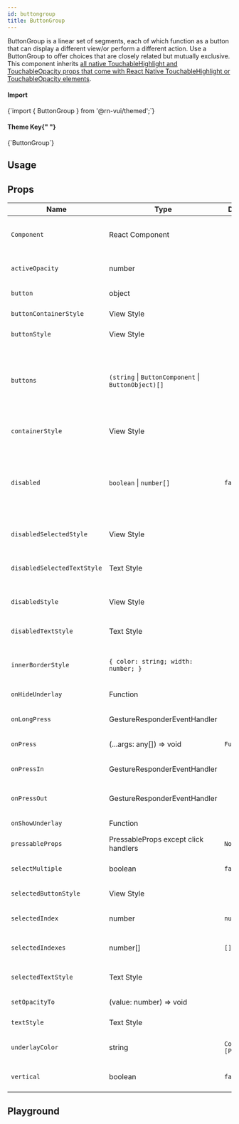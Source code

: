 ```yaml
---
id: buttongroup
title: ButtonGroup
---
```



<IconsStyle />

ButtonGroup is a linear set of segments, each of which function as a button that can display a different view/or perform a different action.
Use a ButtonGroup to offer choices that are closely related but mutually exclusive.
This component inherits [all native TouchableHighlight and TouchableOpacity props that come with React Native TouchableHighlight or TouchableOpacity elements](https://reactnative.dev/docs/touchablehighlight.html).

<div class="row inline-flex-center">
  <div class="col col--3">
    <h4>Import</h4>
  </div>
  <div class="col col--9">
    <CodeBlock>{`import { ButtonGroup } from '@rn-vui/themed';`}</CodeBlock>
  </div>
  <div class="col col--3">
    <h4>
      Theme Key{" "}
      <a href="../customizing#using-themeprovider">
        <BiInfoCircle />
      </a>
    </h4>
  </div>
  <div class="col col--9">
    <CodeBlock>{`ButtonGroup`}</CodeBlock>
  </div>
</div>

## Usage

<Usage />

## Props

<div class='table-responsive'>

| Name                        | Type                                                | Default           | Description                                                                                                                          |
| --------------------------- | --------------------------------------------------- | ----------------- | ------------------------------------------------------------------------------------------------------------------------------------ |
| `Component`                 | React Component                                     |                   | Choose other button component such as TouchableOpacity.                                                                              |
| `activeOpacity`             | number                                              |                   | Add active opacity to the button in buttonGroup.                                                                                     |
| `button`                    | object                                              |                   | Button for the component.                                                                                                            |
| `buttonContainerStyle`      | View Style                                          |                   | Specify styling for button containers.                                                                                               |
| `buttonStyle`               | View Style                                          |                   | Specify styling for button.                                                                                                          |
| `buttons`                   | `(string` \| `ButtonComponent` \| `ButtonObject)[]` |                   | Array of buttons for component (required), if returning a component, must be an object with `{ element: componentName }`.            |
| `containerStyle`            | View Style                                          |                   | Specify styling for main button container.                                                                                           |
| `disabled`                  | `boolean` \| `number[]`                             | `false`           | Controls if buttons are disabled. Setting `true` makes all of them disabled, while using an array only makes those indices disabled. |
| `disabledSelectedStyle`     | View Style                                          |                   | Styling for each selected button when disabled.                                                                                      |
| `disabledSelectedTextStyle` | Text Style                                          |                   | Styling for the text of each selected button when disabled.                                                                          |
| `disabledStyle`             | View Style                                          |                   | Styling for each button when disabled.                                                                                               |
| `disabledTextStyle`         | Text Style                                          |                   | Styling for the text of each button when disabled.                                                                                   |
| `innerBorderStyle`          | `{ color: string; width: number; }`                 |                   | Update the styling of the interior border of the list of buttons.                                                                    |
| `onHideUnderlay`            | Function                                            |                   | Function called on hiding underlay.                                                                                                  |
| `onLongPress`               | GestureResponderEventHandler                        |                   | Called when a long-tap gesture is detected.                                                                                          |
| `onPress`                   | (...args: any[]) => void                            | `Function`        | Method to update Button Group Index.                                                                                                 |
| `onPressIn`                 | GestureResponderEventHandler                        |                   | Called when a touch is engaged before `onPress`.                                                                                     |
| `onPressOut`                | GestureResponderEventHandler                        |                   | Called when a touch is released before `onPress`.                                                                                    |
| `onShowUnderlay`            | Function                                            |                   | Function called on showing underlay.                                                                                                 |
| `pressableProps`            | PressableProps except click handlers                | `None`            |                                                                                                                                      |
| `selectMultiple`            | boolean                                             | `false`           | Allows the user to select multiple buttons.                                                                                          |
| `selectedButtonStyle`       | View Style                                          |                   | Specify styling for selected button.                                                                                                 |
| `selectedIndex`             | number                                              | `null`            | Current selected index of array of buttons.                                                                                          |
| `selectedIndexes`           | number[]                                            | `[]`              | Current selected indexes from the array of buttons.                                                                                  |
| `selectedTextStyle`         | Text Style                                          |                   | Specify specific styling for text in the selected state.                                                                             |
| `setOpacityTo`              | (value: number) => void                             |                   | Function to set the opacity.                                                                                                         |
| `textStyle`                 | Text Style                                          |                   | Specify specific styling for text.                                                                                                   |
| `underlayColor`             | string                                              | `Color [Primary]` | Specify underlayColor for TouchableHighlight.                                                                                        |
| `vertical`                  | boolean                                             | `false`           | Display the ButtonGroup vertically.                                                                                                  |

</div>

## Playground

<Play />

